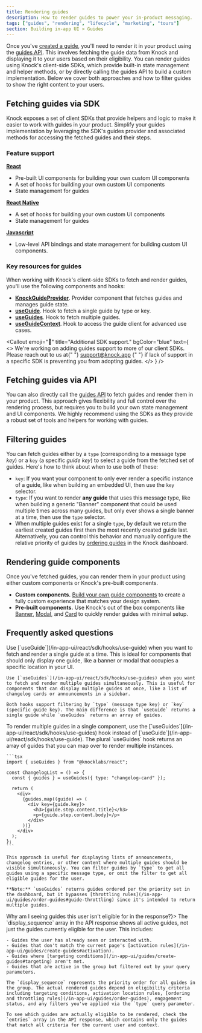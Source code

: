 ```yaml
---
title: Rendering guides
description: How to render guides to power your in-product messaging.
tags: ["guides", "rendering", "lifecycle", "marketing", "tours"]
section: Building in-app UI > Guides
---
```


Once you've [created a guide](/in-app-ui/guides/create-guides), you'll need to render it in your product using the [guides API](/api-reference/users/guides/). This involves fetching the guide data from Knock and displaying it to your users based on their eligibility. You can render guides using Knock's client-side SDKs, which provide built-in state management and helper methods, or by directly calling the guides API to build a custom implementation. Below we cover both approaches and how to filter guides to show the right content to your users.

## Fetching guides via SDK

Knock exposes a set of client SDKs that provide helpers and logic to make it easier to work with guides in your product. Simplify your guides implementation by leveraging the SDK's guides provider and associated methods for accessing the fetched guides and their steps.

<SdkCardGroup>
  <SdkCard
    title="React SDK"
    linkUrl="https://github.com/knocklabs/javascript/tree/main/packages/react"
    icon="react"
    languages={["JavaScript", "TypeScript"]}
    isExternal={true}
  />
  <SdkCard
    title="React Native SDK"
    linkUrl="https://github.com/knocklabs/javascript/tree/main/packages/react-native"
    icon="reactnative"
    languages={["JavaScript", "TypeScript"]}
    isExternal={true}
  />
  <SdkCard
    title="Javascript SDK"
    linkUrl="https://github.com/knocklabs/javascript/tree/main/packages/client"
    icon="javascript"
    languages={["JavaScript", "TypeScript"]}
    isExternal={true}
  />
</SdkCardGroup>

### Feature support

[**React**](/in-app-ui/react/sdk/overview)

- Pre-built UI components for building your own custom UI components
- A set of hooks for building your own custom UI components
- State management for guides

[**React Native**](/in-app-ui/react-native/sdk/overview)

- A set of hooks for building your own custom UI components
- State management for guides

[**Javascript**](/in-app-ui/javascript/sdk/overview)

- Low-level API bindings and state management for building custom UI components.

### Key resources for guides

When working with Knock's client-side SDKs to fetch and render guides, you'll use the following components and hooks:

- [**KnockGuideProvider**](/in-app-ui/react/sdk/components/knock-guide-provider). Provider component that fetches guides and manages guide state.
- [**useGuide**](/in-app-ui/react/sdk/hooks/use-guide). Hook to fetch a single guide by type or key.
- [**useGuides**](/in-app-ui/react/sdk/hooks/use-guides). Hook to fetch multiple guides.
- [**useGuideContext**](/in-app-ui/react/sdk/hooks/use-guide-context). Hook to access the guide client for advanced use cases.

<Callout
  emoji="🚧"
  title="Additional SDK support."
  bgColor="blue"
  text={
    <>
      We're working on adding guides support to more of our client SDKs. Please
      reach out to us at{" "}
      <a href="mailto:support@knock.app?subject=Guides%20request">
        support@knock.app
      </a>{" "}
      if lack of support in a specific SDK is preventing you from adopting
      guides.
    </>
  }
/>

## Fetching guides via API

You can also directly call the [guides API](/api-reference/users/guides) to fetch guides and render them in your product. This approach gives flexibility and full control over the rendering process, but requires you to build your own state management and UI components. We highly recommend using the SDKs as they provide a robust set of tools and helpers for working with guides.

## Filtering guides

You can fetch guides either by a `type` (corresponding to a message type _key_) or a `key` (a specific _guide_ _key_) to select a guide from the fetched set of guides. Here's how to think about when to use both of these:

- `key`: If you want your component to only ever render a specific instance of a guide, like when building an embedded UI, then use the `key` selector.
- `type`: If you want to render **any guide** that uses this message type, like when building a generic "Banner" component that could be used multiple times across many guides, but only ever shows a single banner at a time, then use the `type` selector.
- When multiple guides exist for a single `type`, by default we return the earliest created guides first then the most recently created guide last. Alternatively, you can control this behavior and manually configure the relative priority of guides by [ordering guides](/in-app-ui/guides/order-guides) in the Knock dashboard.

## Rendering guide components

Once you've fetched guides, you can render them in your product using either custom components or Knock's pre-built components.

- **Custom components.** [Build your own guide components](/in-app-ui/react/headless/guide) to create a fully custom experience that matches your design system.
- **Pre-built components.** Use Knock's out of the box components like [Banner](/in-app-ui/react/banner), [Modal](/in-app-ui/react/modal), and [Card](/in-app-ui/react/card) to quickly render guides with minimal setup.

## Frequently asked questions

<AccordionGroup>
  <Accordion title="When should I use useGuide vs useGuides?">
    Use [`useGuide`](/in-app-ui/react/sdk/hooks/use-guide) when you want to fetch and render a single guide at a time. This is ideal for components that should only display one guide, like a banner or modal that occupies a specific location in your UI.

    Use [`useGuides`](/in-app-ui/react/sdk/hooks/use-guides) when you want to fetch and render multiple guides simultaneously. This is useful for components that can display multiple guides at once, like a list of changelog cards or announcements in a sidebar.

    Both hooks support filtering by `type` (message type key) or `key` (specific guide key). The main difference is that `useGuide` returns a single guide while `useGuides` returns an array of guides.

  </Accordion>
  <Accordion title="How do I render multiple guides in a single component?">
    To render multiple guides in a single component, use the [`useGuides`](/in-app-ui/react/sdk/hooks/use-guides) hook instead of [`useGuide`](/in-app-ui/react/sdk/hooks/use-guide). The plural `useGuides` hook returns an array of guides that you can map over to render multiple instances.

    ```tsx
    import { useGuides } from "@knocklabs/react";

    const ChangelogList = () => {
      const { guides } = useGuides({ type: "changelog-card" });

      return (
        <div>
          {guides.map((guide) => (
            <div key={guide.key}>
              <h3>{guide.step.content.title}</h3>
              <p>{guide.step.content.body}</p>
            </div>
          ))}
        </div>
      );
    };
    ```

    This approach is useful for displaying lists of announcements, changelog entries, or other content where multiple guides should be visible simultaneously. You can filter guides by `type` to get all guides using a specific message type, or omit the filter to get all eligible guides for the user.

    **Note:** `useGuides` returns guides ordered per the priority set in the dashboard, but it bypasses [throttling rules](/in-app-ui/guides/order-guides#guide-throttling) since it's intended to return multiple guides.

  </Accordion>
  <Accordion title={<>Why am I seeing guides this user isn't eligible for in the response?</>}>
    The `display_sequence` array in the API response shows all active guides, not just the guides currently eligible for the user. This includes:

    - Guides the user has already seen or interacted with.
    - Guides that don't match the current page's [activation rules](/in-app-ui/guides/create-guides#activation).
    - Guides where [targeting conditions](/in-app-ui/guides/create-guides#targeting) aren't met.
    - Guides that are active in the group but filtered out by your query parameters.

    The `display_sequence` represents the priority order for all guides in the group. The actual rendered guides depend on eligibility criteria including targeting conditions, activation location rules, [ordering and throttling rules](/in-app-ui/guides/order-guides), engagement status, and any filters you've applied via the `type` query parameter.

    To see which guides are actually eligible to be rendered, check the `entries` array in the API response, which contains only the guides that match all criteria for the current user and context.

  </Accordion>  
</AccordionGroup>
